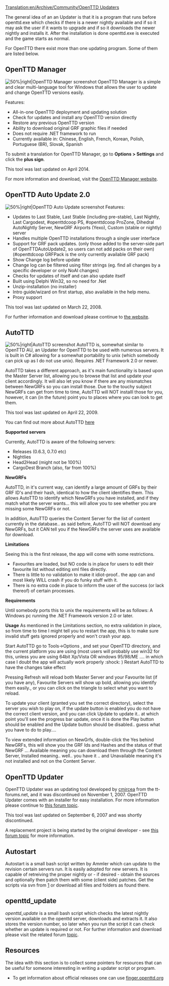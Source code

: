 [[Translation:en/Archive/Community/OpenTTD Updaters]]

The general idea of an an Updater is that it is a program that runs before openttd.exe which checks if there is a newer nightly available and if so it may ask the user if it wants to upgrade and if so it downloads the newer nightly and installs it. After the installation is done openttd.exe is executed and the game starts as normal. 

For OpenTTD there exist more than one updating program. Some of them are listed below.

== OpenTTD Manager ==
[[File:en/Archive/Community/Openttd manager 103.png|thumb|alt=OpenTTD Manager|50%|right|OpenTTD Manager screenshot]]
OpenTTD Manager is a simple and clear multi-language tool for Windows that allows the user to update and change OpenTTD versions easily.

Features:
* All-in-one OpenTTD deployment and updating solution
* Check for updates and install any OpenTTD version directly
* Restore any previous OpenTTD version
* Ability to download original GRF graphic files if needed
* Does not require .NET framework to run
* Currently available in: Chinese, English, French, Korean, Polish, Portuguese (BR), Slovak, Spanish

To submit a translation for OpenTTD Manager, go to '''Options > Settings''' and click the '''plus sign'''.

This tool was last updated on April 2014.

For more information and download, visit the [http://www.andreszsogon.com/openttd-manager/ OpenTTD Manager website].

== OpenTTD Auto Update 2.0 ==
[[File:en/Archive/Community/Ottd auto update 20a1.png|thumb|alt=OpenTTD Auto Update|50%|right|OpenTTD Auto Update screenshot]] 
Features:
* Updates to Last Stable, Last Stable (including pre-stable), Last Nightly, Last Cargodest, #openttdcoop PS, #openttdcoop ProZone, Dihedral AutoNightly Server, NewGRF Airports (Yexo), Custom (stable or nightly) server
* Handles multiple OpenTTD installations through a single user interface
* Support for GRF pack updates. (only those added to the server-side part of OpenTTDAutoUpdate2, so users can not add packs on their own) (#openttdcoop GRFPack is the only currently available GRF pack)
* Show Change log before update
* Change log can be filtered using filter strings (eg. find all changes by a specific developer or only NoAI changes)
* Checks for updates of itself and can also update itself
* Built using Delphi Win32, so no need for .Net
* Unzip-installation (no installer)
* Intro guide/wizard on first startup, also available in the help menu.
* Proxy support

This tool was last updated on March 22, 2008.

For further information and download please continue to [http://users.tt-forums.net/ottdau/ the website].

== AutoTTD ==
[[File:en/Archive/Community/Autottd.png|thumb|alt=AutoTTD|50%|right|AutoTTD screenshot]] 
AutoTTD is, somewhat similar to OpenTTD AU, an Updater for OpenTTD to be used with numerous servers. It is built in C# allowing for a somewhat portability to unix (which somebody can pick up as I do not use unix). Requires .NET Framework 2.0 or newer.

AutoTTD takes a different approach, as it's main functionality is based upon the Master Server list, allowing you to browse that list and update your client accordingly. It will also let you know if there are any mismatches between NewGRFs so you can install those. Due to the touchy subject NewGRFs can get from time to time, AutoTTD will NOT installl those for you, however, it can (in the future) point you to places where you can look to get them.

This tool was last updated on April 22, 2009.

You can find out more about AutoTTD [http://www.tt-forums.net/viewtopic.php?f=29&t=43252 here]

'''Supported servers'''

Currently, AutoTTD is aware of the following servers:
* Releases (0.6.3, 0.7.0 etc)
* Nightlies
* Head2Head (might not be 100%)
* CargoDest Branch (also, far from 100%)

'''NewGRFs'''

AutoTTD, in it's current way, can identify a large amount of GRFs by their GRF ID's and their hash, identical to how the client identifies them. This allows AutoTTD to identify which NewGRFs you have installed, and if they match what the server wants... this will allow you to see whether you are missing some NewGRFs or not.

In addition, AutoTTD queries the Content Server for the list of content currently in the database.. as said before, AutoTTD will NOT download any NewGRFs, but it CAN tell you if the NewGRFs the server uses are available for download.

'''Limitations'''

Seeing this is the first release, the app will come with some restrictions.

* Favourites are loaded, but NO code is in place for users to edit their favourite list without editing xml files directly.
* There is little to no validation to make it idiot-proof.. the app can and most likely WILL crash if you do funky stuff with it.
* There is no extra code in place to inform the user of the success (or lack thereof) of certain processes.

'''Requirements'''

Until somebody ports this to unix the requirements will be as follows:
A Windows pc running the .NET Framework version 2.0 or later.

'''Usage'''
As mentioned in the Limitations section, no extra validation in place, so from time to time I might tell you to restart the app, this is to make sure invalid stuff gets ignored properly and won't crash your app.

Start AutoTTD
go to Tools->Options , and set your OpenTTD directory, and the current platform you are using (most users will probably use win32 for this, unless you are using 64bit Xp/Vista OR windows 95/98/ME .... in which case I doubt the app will actually work properly :shock: )
Restart AutoTTD to have the changes take effect

Pressing Refresh will reload both Master Server and your Favourite list (if you have any), Favourite Servers will show up bold, allowing you identify them easily., or you can click on the triangle to select what you want to reload.

To update your client (granted you set the correct directory), select the server you wish to play on, if the update button is enabled you do not have the correct client version, and you can click Update to update it.. at which point you'll see the progress bar update, once it is done the Play button should be enabled and the Update button should be disabled.. guess what you have to do to play....

To view extended information on NewGrfs, double-click the Yes behind NewGRFs, this will show you the GRF Ids and Hashes and the status of that NewGRF ... Available meaning you can download them through the Content Server, Installed meaning.. well.. you have it .. and Unavailable meaning it's not installed and not on the Content Server.

== OpenTTD Updater ==
OpenTTD Updater was an updating tool developed by [http://www.tt-forums.net/ucp.php?i=pm&mode=compose&action=quotepost&p=608777 cmircea] from the tt-forums.net, and it was discontinued on November 1, 2007.
OpenTTD Updater comes with an installer for easy installation. For more information please continue to [http://www.tt-forums.net/viewtopic.php?p=608777 this forum topic].

This tool was last updated on September 6, 2007 and was shortly discontinued.

A replacement project is being started by the original developer - see [http://www.tt-forums.net/viewtopic.php?p=809662#p809662 this forum topic] for more information.

== Autostart ==
Autostart is a small bash script written by Ammler which can update to the revision certain servers run. It is easily adopted for new servers. It is capable of retreiving the proper nightly or - if desired - obtain the sources and optionally then patch them with some (client side) patches.
Get the scripts via svn from [http://svn.openttdcoop.org/tools/autostart] or download all files and folders as found there.

== openttd_update ==
''openttd_update'' is a small bash script which checks the latest nightly version available on the openttd server, downloads and extracts it. It also stores the version number, so later when you run the script it can check whether an update is required or not.
For further information and download please visit the related forum [http://www.tt-forums.net/viewtopic.php?f=29&t=49672 topic].

== Resources ==
The idea with this section is to collect some pointers for resources that can be useful for someone interesting in writing a updater script or program.

* To get information about official releases one can use [http://finger.openttd.org finger.openttd.org]